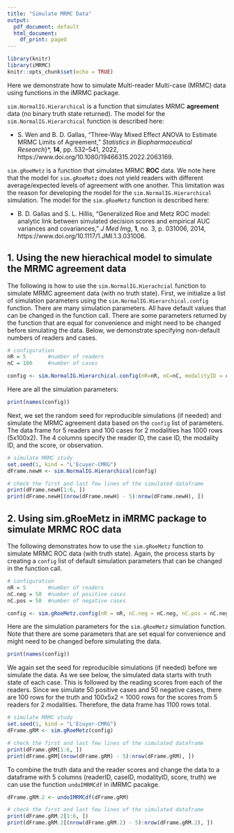 ---
title: "Simulate MRMC Data"
output:
  pdf_document: default
  html_document:
    df_print: paged
---


```{r setup, include=FALSE}
library(knitr)
library(iMRMC)
knitr::opts_chunk$set(echo = TRUE)
```

Here we demonstrate how to simulate Multi-reader Multi-case (MRMC) data using functions in the iMRMC package.



`sim.NormalIG.Hierarchical` is a function that simulates MRMC **agreement** data (no binary truth state returned). The model for the `sim.NormalIG.Hierarchical` function is described here:

* S. Wen and B. D. Gallas, “Three-Way Mixed Effect ANOVA to Estimate MRMC Limits of Agreement,” *Statistics in Biopharmaceutical Research*}*, **14**, pp. 532–541, 2022, https://www.doi.org/10.1080/19466315.2022.2063169.



`sim.gRoeMetz` is a function that simulates MRMC **ROC** data. We note here that the model for `sim.gRoeMetz` does not yield readers with different average/expected levels of agreement with one another. This limitation was the reason for developing the model for the `sim.NormalIG.Hierarchical` simulation. The model for the `sim.gRoeMetz` function is described here:

* B. D. Gallas and S. L. Hillis, “Generalized Roe and Metz ROC model: analytic link between simulated decision scores and empirical AUC variances and covariances,” *J Med Img*, **1**, no. 3, p. 031006, 2014, https://www.doi.org/10.1117/1.JMI.1.3.031006.



## 1. Using the new hierachical model to simulate the MRMC agreement data

The following is how to use the `sim.NormalIG.Hierachcial` function to simulate MRMC agreement data (with no truth state). First, we initialize a list of simulation parameters using the `sim.NormalIG.Hierarchical.config` function. There are many simulation parameters. All have default values that can be changed in the function call. There are some parameters returned by the function that are equal for convenience and might need to be changed before simulating the data. Below, we demonstrate specifying non-default numbers of readers and cases.

```{r}

# configuration
nR = 5       #number of readers
nC = 100     #number of cases

config <- sim.NormalIG.Hierarchical.config(nR=nR, nC=nC, modalityID = c("testA","testB")) 

```
Here are all the simulation parameters:

```{r}

print(names(config))

```

Next, we set the random seed for reproducible simulations (if needed) and simulate the MRMC agreement data based on the `config` list of parameters. The data frame for 5 readers and 100 cases for 2 modalities has 1000 rows (5x100x2). The 4 columns specify the reader ID, the case ID, the modality ID, and the score, or observation.

```{r}

# simulate MRMC study
set.seed(1, kind = "L'Ecuyer-CMRG")
dFrame.newH <- sim.NormalIG.Hierarchical(config)

# check the first and last few lines of the simulated dataframe
print(dFrame.newH[1:6, ])
print(dFrame.newH[(nrow(dFrame.newH) - 5):nrow(dFrame.newH), ])

```


## 2. Using sim.gRoeMetz in iMRMC package to simulate MRMC ROC data

The following demonstrates how to use the `sim.gRoeMetz` function to simulate MRMC ROC data (with truth state). Again, the process starts by creating a `config` list of default simulation parameters that can be changed in the function call.

```{r}

# configuration
nR = 5       #number of readers
nC.neg = 50  #number of positive cases
nC.pos = 50  #number of negative cases

config <- sim.gRoeMetz.config(nR = nR, nC.neg = nC.neg, nC.pos = nC.neg)

```

Here are the simulation parameters for the `sim.gRoeMetz` simulation function. Note that there are some parameters that are set equal for convenience and might need to be changed before simulating the data. 

```{r}

print(names(config))

```

We again set the seed for reproducible simulations (if needed) before we simulate the data. As we see below, the simulated data starts with truth state of each case. This is followed by the reading scores from each of the readers. Since we simulate 50 positive cases and 50 negative cases, there are 100 rows for the truth and 100x5x2 = 1000 rows for the scores from 5 readers for 2 modalities. Therefore, the data frame has 1100 rows total.

```{r}
# simulate MRMC study
set.seed(1, kind = "L'Ecuyer-CMRG")
dFrame.gRM <- sim.gRoeMetz(config)

# check the first and last few lines of the simulated dataframe
print(dFrame.gRM[1:6, ])
print(dFrame.gRM[(nrow(dFrame.gRM) - 5):nrow(dFrame.gRM), ])

```



To combine the truth data and the reader scores and change the data to a dataframe with 5 columns (readerID, caseID, modalityID, score, truth) we can use the function `undoIMRMCdf` in iMRMC pacakge.

```{r}
dFrame.gRM.2 <- undoIMRMCdf(dFrame.gRM)

# check the first and last few lines of the simulated dataframe
print(dFrame.gRM.2[1:6, ])
print(dFrame.gRM.2[(nrow(dFrame.gRM.2) - 5):nrow(dFrame.gRM.2), ])

```
